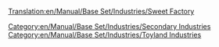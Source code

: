 [[Translation:en/Manual/Base Set/Industries/Sweet Factory]]
{{en/Manual/Base Set/Industries/Industries|Image=[[File:en/Manual/Base Set/Industries/SweetFactory.png]]
|name=Sweet Factory
|climates=[[en/Manual/Climates]]
|accepts=[[en/Manual/Base Set/Cargos/Candyfloss]],[[en/Manual/Base Set/Cargos/Sugar]],[[en/Manual/Base Set/Cargos/Toffee]]
|produces=[[en/Manual/Base Set/Cargos/Sweets]]
|notes=Not present in other [[en/Manual/Climates]].
}}
[[Category:en/Manual/Base Set/Industries/Secondary Industries]]
[[Category:en/Manual/Base Set/Industries/Toyland Industries]]